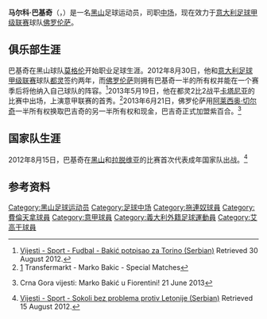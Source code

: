 {{TARequired|time=2018-11-21T04:19:09+00:00}}
{{update|time=2018-11-21T04:19:09+00:00}}
{{noteta|G1=足球}}{{infobox Football biography
| name = 马尔科·巴基奇<br>Mapкo Бакић
| image    = [[File:Iran_vs._Montenegro_2014-05-26_(163).jpg|200px]]
| caption  = 
| fullname = Marko Bakić<br>Mapкo Бакић
| birth_date = {{Birth date and age|df=y|1993|11|1}}
| birth_place = [[南斯拉夫聯盟共和國|南斯拉夫]][[布德瓦|布德瓦]]
| height = {{height|m=1.85}}
| position = [[中场|中场]]
| currentclub = [[佛罗伦萨足球俱乐部|佛罗伦萨]]
| clubnumber = 8
| youthyears1 = 2008–2010
| youthclubs1 = [[FK_Mogren|莫格伦]] 
| years1 = 2010–2012 | clubs1 = [[FK_Mogren|莫格伦]]    | caps1 = 33  | goals1 = 5 
| years2 = 2012–2013 | clubs2 = [[拖連奴足球會|都灵]] | caps2 = 1 | goals2 = 0
| years3 = 2013– | clubs3 = [[佛罗伦萨足球俱乐部|費倫天拿]] | caps3 = 0 | goals3 = 0
| nationalyears1 = 2011–
| nationalteam1  = [[黑山19岁以下国家足球队|黑山U19]]
| nationalcaps1  = 6
| nationalgoals1 = 0
| nationalyears2 = 2011–
| nationalteam2  = [[黑山21岁以下国家足球队|黑山U21]]
| nationalcaps2  = 1
| nationalgoals2 = 0
| nationalyears3 = 2012–
| nationalteam3 = [[黑山国家足球队|黑山]]
| nationalcaps3 = 1
| nationalgoals3 = 0
| pcupdate = 2013年8月1日
| ntupdate = 2013年8月1日
}}
'''马尔科·巴基奇'''（{{lang|sr|'''Mapкo Бакић'''}}，{{bd|1993年|11月1日|catIdx=Bakic, Marko}}）是一名[[黑山|黑山]]足球运动员，司职[[中场|中场]]，现在效力于[[意大利足球甲级联赛|意大利足球甲级联赛]]球队[[佛罗伦萨足球俱乐部|佛罗伦萨]]。

==俱乐部生涯==
巴基奇在黑山球队[[FK_Mogren|莫格伦]]开始职业足球生涯。2012年8月30日，他和[[意大利足球甲级联赛|意大利足球甲级联赛]]球队[[拖連奴足球會|都灵]]签约两年，而[[佛罗伦萨足球俱乐部|佛罗伦萨]]则拥有巴基奇一半的所有权并能在一个赛季后将他纳入自己球队的阵容。<ref>[http://www.vijesti.me/sport/bakic-potpisao-torino-clanak-89731 Vijesti - Sport - Fudbal - Bakić potpisao za Torino (Serbian)] {{Wayback|url=http://www.vijesti.me/sport/bakic-potpisao-torino-clanak-89731 |date=20160305042532 }} Retrieved 30 August 2012.</ref>2013年5月19日，他在都灵2比2战平[[卡塔尼亚足球俱乐部|卡塔尼亚]]的比赛中出场，上演意甲联赛的首秀。<ref>[http://www.transfermarkt.co.uk/en/marko-bakic/besondere-spiele/spieler_188335.html] {{Wayback|url=http://www.transfermarkt.co.uk/en/marko-bakic/besondere-spiele/spieler_188335.html |date=20140508152729 }} Transfermarkt - Marko Bakic - Special Matches</ref>2013年6月21日，佛罗伦萨用[[阿莱西奥·切尔奇|阿莱西奥·切尔奇]]一半所有权换取巴吉奇的另一半所有权和现金，巴吉奇正式加盟紫百合。<ref>{{cite web |url=http://www.montenews.me/vijesti/sport/237162.html |title=存档副本 |accessdate=2013-07-04 |deadurl=yes |archiveurl=https://web.archive.org/web/20131019180916/http://www.montenews.me/vijesti/sport/237162.html |archivedate=2013-10-19 }} Crna Gora vijesti: Mar­ko Ba­kić u Fi­o­ren­ti­ni! 21 June 2013</ref>

==国家队生涯==
2012年8月15日，巴基奇在[[黑山国家足球队|黑山]]和[[拉脱维亚国家足球队|拉脱维亚]]的比赛首次代表成年国家队出战。<ref>[http://www.vijesti.me/sport/sokoli-bez-problema-protiv-letonije-clanak-87769 Vijesti - Sport - Sokoli bez problema protiv Letonije (Serbian)] {{Wayback|url=http://www.vijesti.me/sport/sokoli-bez-problema-protiv-letonije-clanak-87769 |date=20131019215744 }} Retrieved 15 August 2012.</ref>

==参考资料==
{{reflist}}

{{DEFAULTSORT:Bakic, Marko}}
[[Category:黑山足球运动员|Category:黑山足球运动员]]
[[Category:足球中场|Category:足球中场]]
[[Category:拖連奴球員|Category:拖連奴球員]]
[[Category:費倫天拿球員|Category:費倫天拿球員]]
[[Category:意甲球員|Category:意甲球員]]
[[Category:義大利外籍足球運動員|Category:義大利外籍足球運動員]]
[[Category:艾高干球員|Category:艾高干球員]]